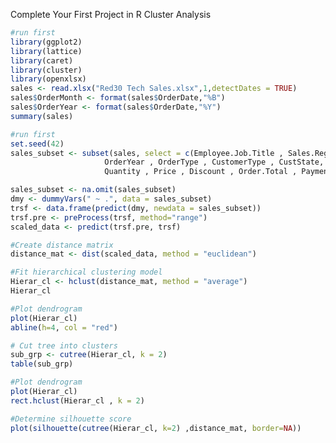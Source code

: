 Complete Your First Project in R
Cluster Analysis

```r
#run first
library(ggplot2)
library(lattice)
library(caret)
library(cluster)
library(openxlsx)
sales <- read.xlsx("Red30 Tech Sales.xlsx",1,detectDates = TRUE)
sales$OrderMonth <- format(sales$OrderDate,"%B")
sales$OrderYear <- format(sales$OrderDate,"%Y")
summary(sales)
```



```r
#run first
set.seed(42)
sales_subset <- subset(sales, select = c(Employee.Job.Title , Sales.Region , OrderMonth,
                     OrderYear , OrderType , CustomerType , CustState, ProdCategory,
                     Quantity , Price , Discount , Order.Total , Payment.Plan, Payment.Status))

sales_subset <- na.omit(sales_subset)
dmy <- dummyVars(" ~ .", data = sales_subset)
trsf <- data.frame(predict(dmy, newdata = sales_subset))
trsf.pre <- preProcess(trsf, method="range")
scaled_data <- predict(trsf.pre, trsf)
```


```r
#Create distance matrix
distance_mat <- dist(scaled_data, method = "euclidean")
```

```r
#Fit hierarchical clustering model
Hierar_cl <- hclust(distance_mat, method = "average")
Hierar_cl
```

```r
#Plot dendrogram
plot(Hierar_cl)
abline(h=4, col = "red")
```


```r
# Cut tree into clusters
sub_grp <- cutree(Hierar_cl, k = 2)
table(sub_grp)
```


```r
#Plot dendrogram
plot(Hierar_cl)
rect.hclust(Hierar_cl , k = 2)
```


```r
#Determine silhouette score
plot(silhouette(cutree(Hierar_cl, k=2) ,distance_mat, border=NA)) 
```

